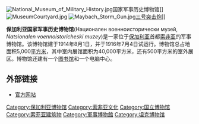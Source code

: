 {{coord|42|41|18.23|N|23|21|2.56|E|region:BG|display=title}}[[Image:National_Museum_of_Military_History.jpg|thumb]]国家军事历史博物馆]]
[[Image:MuseumCourtyard.jpg|thumb]]
[[Image:Maybach_Storm_Gun.jpg|thumb]][[三号突击炮|三号突击炮]]]]

'''保加利亚国家军事历史博物馆'''(Национален военноисторически музей, ''Natsionalen voennoistoricheski muzey'')是一家位于[[保加利亚|保加利亚]]首都[[索非亚|索非亚]]的军事博物馆。该博物馆建于1914年8月1日，并于1916年7月4日试运行。博物馆总占地面积5,000[[平方米|平方米]]，其中室内展馆面积为40,000平方米，还有500平方米的室外展区。博物馆还建有一个[[图书馆|图书馆]]和一个电脑中心。

==外部链接==
* [http://www.militarymuseum.bg/ 官方网站]{{Wayback|url=http://www.militarymuseum.bg/ |date=20100116195409 }}

{{保加利亚小作品}}

[[Category:保加利亚博物馆|Category:保加利亚博物馆]]
[[Category:索非亚文化|Category:索非亚文化]]
[[Category:国立博物馆|Category:国立博物馆]]
[[Category:索菲亚建筑物|Category:索菲亚建筑物]]
[[Category:軍事博物館|Category:軍事博物館]]
[[Category:坦克博物馆|Category:坦克博物馆]]